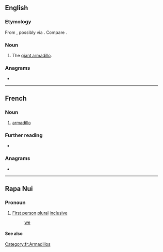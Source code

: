 {{also|tātou}}
==English==

===Etymology===
From {{etyl|tpw|en}} {{m|tpw|tatu||armadillo}}, possibly via {{etyl|fr|en}}. Compare {{m|en|tatouay}}.

===Noun===
{{en-noun}}

# The [[giant armadillo]].

===Anagrams===
* {{anagrams|en|outta|tauto-}}

----

==French==
{{wikipedia|lang=fr}}

===Noun===
{{fr-noun|m}}

# [[armadillo]]

===Further reading===
* {{R:TLFi}}

===Anagrams===
* {{l|fr|atout}}

[[Category:fr:Armadillos]]

----

==Rapa Nui==

===Pronoun===
{{head|rap|pronoun}}

# [[first person|First person]] [[plural]] [[inclusive]]
#: [[we]] {{lb|rap|we including you}}

====See also====
{{rap-personal pronouns}}